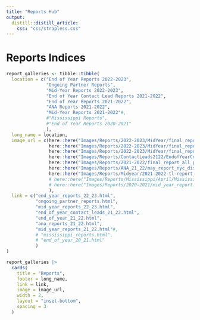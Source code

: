 ```yaml
---
title: "Reports Hub"
output: 
  distill::distill_article:
    css: "css/strapless.css"
---
```


# Reports Indices

```r
report_galleries <- tibble::tibble(
  location = c("End of Year Reports 2022-2023",
               "Ongoing Partner Reports",
               "Mid-Year Reports 2022-2023",
               "End of Year Contact Lead Reports 2021-2022",
               "End of Year Reports 2021-2022",
               "ANA Reports 2021-2022",
               "Mid-Year Reports 2021-2022"#,
               #"Mississippi Reports",
               #"End of Year Reports 2020-2021"
               ),
  long_name = location,
  image_url = c(here::here("Images/Reports/2022-2023/MidYear/final_report_all_sites.png"),
                here::here("Images/Reports/2022-2023/MidYear/final_report_all_sites.png"),
                here::here("Images/Reports/2022-2023/MidYear/final_report_all_sites.png"),
                here::here("Images/Reports/ContactLeads2122/EndofYearContactLeadSurvey.png"),
                here::here("Images/Reports/2021-2022/final_report_all_partners.png"),
                here::here("Images/Reports/ANA_21_22/may_report_nyc_district_27__ps_104_ny.png"),
                here::here("Images/Reports/Midyear/2021-2022-tl-report_All Partners.png")#,
                # here::here("Images/Reports/Mississippi/April/Mississippi_reports_april.png"),
                # here::here("Images/Reports/2020-2021/mid_year_report.png")
                ),
  link = c("end_year_reports_22_23.html",
           "ongoing_partner_reports.html",
           "mid_year_reports_22_23.html",
           "end_of_year_contact_leads_21_22.html",
           "end_of_year_21_22.html",
           "ana_reports_21_22.html",
           "mid_year_reports_21_22.html"#,
           # "mississippi_reports.html",
           # "end_of_year_20_21.html"
           )
)

report_galleries |>
  cards(
    title = "Reports",
    footer = long_name,
    link = link,
    image = image_url,
    width = 2,
    layout = "inset-bottom",
    spacing = 3
  )
```
